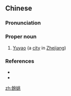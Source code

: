 {{also|余姚}}
==Chinese==
{{zh-forms|s=余姚}}

===Pronunciation===
{{zh-pron
|m=Yúyáo
|c=jyu4 jiu4
|cat=pn
}}

===Proper noun===
{{zh-proper noun}}

# [[w:Yuyao|Yuyao]] (a [[city]] in [[Zhejiang]])

===References===
* {{pedialite|餘姚市|lang=zh}}
* {{pedialite|Yuyao}}

[[zh:餘姚]]